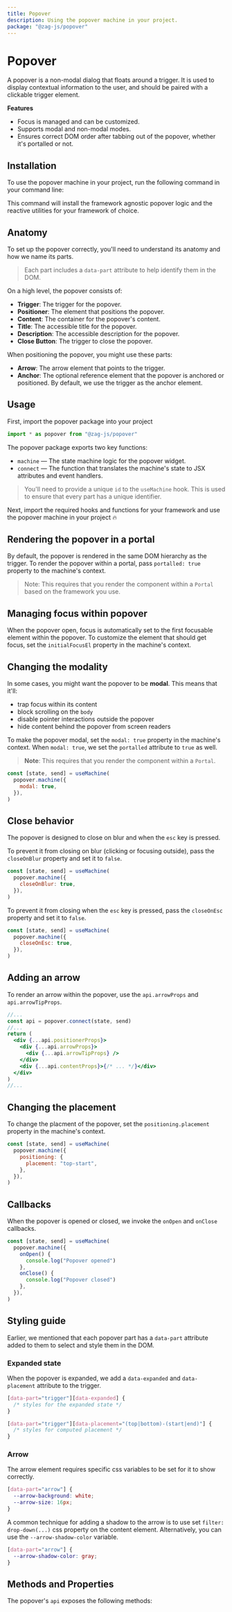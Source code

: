 ```yaml
---
title: Popover
description: Using the popover machine in your project.
package: "@zag-js/popover"
---
```


# Popover

A popover is a non-modal dialog that floats around a trigger. It is used to
display contextual information to the user, and should be paired with a
clickable trigger element.

<Resources pkg="@zag-js/popover" />

<Showcase id="Popover" />

**Features**

- Focus is managed and can be customized.
- Supports modal and non-modal modes.
- Ensures correct DOM order after tabbing out of the popover, whether it's
  portalled or not.

## Installation

To use the popover machine in your project, run the following command in your
command line:

<CodeSnippet id="popover/installation.mdx" />

This command will install the framework agnostic popover logic and the reactive
utilities for your framework of choice.

## Anatomy

To set up the popover correctly, you'll need to understand its anatomy and how
we name its parts.

> Each part includes a `data-part` attribute to help identify them in the DOM.

<Anatomy id="popover" />

On a high level, the popover consists of:

- **Trigger**: The trigger for the popover.
- **Positioner**: The element that positions the popover.
- **Content**: The container for the popover's content.
- **Title**: The accessible title for the popover.
- **Description**: The accessible description for the popover.
- **Close Button**: The trigger to close the popover.

When positioning the popover, you might use these parts:

- **Arrow**: The arrow element that points to the trigger.
- **Anchor**: The optional reference element that the popover is anchored or
  positioned. By default, we use the trigger as the anchor element.

## Usage

First, import the popover package into your project

```jsx
import * as popover from "@zag-js/popover"
```

The popover package exports two key functions:

- `machine` — The state machine logic for the popover widget.
- `connect` — The function that translates the machine's state to JSX attributes
  and event handlers.

> You'll need to provide a unique `id` to the `useMachine` hook. This is used to
> ensure that every part has a unique identifier.

Next, import the required hooks and functions for your framework and use the
popover machine in your project 🔥

<UsageCodeSnippet id="popover/usage.mdx" style="popover" />

## Rendering the popover in a portal

By default, the popover is rendered in the same DOM hierarchy as the trigger. To
render the popover within a portal, pass `portalled: true` property to the
machine's context.

> Note: This requires that you render the component within a `Portal` based on
> the framework you use.

<CodeSnippet id="popover/render-in-portal.mdx" />

## Managing focus within popover

When the popover open, focus is automatically set to the first focusable element
within the popover. To customize the element that should get focus, set the
`initialFocusEl` property in the machine's context.

<CodeSnippet id="popover/initial-focus.mdx" />

## Changing the modality

In some cases, you might want the popover to be **modal**. This means that
it'll:

- trap focus within its content
- block scrolling on the `body`
- disable pointer interactions outside the popover
- hide content behind the popover from screen readers

To make the popover modal, set the `modal: true` property in the machine's
context. When `modal: true`, we set the `portalled` attribute to `true` as well.

> **Note**: This requires that you render the component within a `Portal`.

```jsx {3}
const [state, send] = useMachine(
  popover.machine({
    modal: true,
  }),
)
```

## Close behavior

The popover is designed to close on blur and when the `esc` key is pressed.

To prevent it from closing on blur (clicking or focusing outside), pass the
`closeOnBlur` property and set it to `false`.

```jsx {3}
const [state, send] = useMachine(
  popover.machine({
    closeOnBlur: true,
  }),
)
```

To prevent it from closing when the `esc` key is pressed, pass the `closeOnEsc`
property and set it to `false`.

```jsx {3}
const [state, send] = useMachine(
  popover.machine({
    closeOnEsc: true,
  }),
)
```

## Adding an arrow

To render an arrow within the popover, use the `api.arrowProps` and
`api.arrowTipProps`.

```jsx {6-8}
//...
const api = popover.connect(state, send)
//...
return (
  <div {...api.positionerProps}>
    <div {...api.arrowProps}>
      <div {...api.arrowTipProps} />
    </div>
    <div {...api.contentProps}>{/* ... */}</div>
  </div>
)
//...
```

## Changing the placement

To change the placment of the popover, set the `positioning.placement` property
in the machine's context.

```jsx {3-5}
const [state, send] = useMachine(
  popover.machine({
    positioning: {
      placement: "top-start",
    },
  }),
)
```

## Callbacks

When the popover is opened or closed, we invoke the `onOpen` and `onClose`
callbacks.

```jsx {3-8}
const [state, send] = useMachine(
  popover.machine({
    onOpen() {
      console.log("Popover opened")
    },
    onClose() {
      console.log("Popover closed")
    },
  }),
)
```


## Styling guide

Earlier, we mentioned that each popover part has a `data-part` attribute added
to them to select and style them in the DOM.

### Expanded state

When the popover is expanded, we add a `data-expanded` and `data-placement`
attribute to the trigger.

```css
[data-part="trigger"][data-expanded] {
  /* styles for the expanded state */
}

[data-part="trigger"][data-placement="(top|bottom)-(start|end)"] {
  /* styles for computed placement */
}
```

### Arrow

The arrow element requires specific css variables to be set for it to show
correctly.

```css
[data-part="arrow"] {
  --arrow-background: white;
  --arrow-size: 16px;
}
```

A common technique for adding a shadow to the arrow is to use set
`filter: drop-down(...)` css property on the content element. Alternatively, you
can use the `--arrow-shadow-color` variable.

```css
[data-part="arrow"] {
  --arrow-shadow-color: gray;
}
```

## Methods and Properties

The popover's `api` exposes the following methods:

<ApiTable name="popover" />
